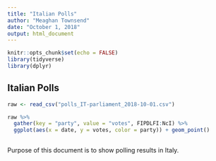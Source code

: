 ```yaml
---
title: "Italian Polls"
author: "Meaghan Townsend"
date: "October 1, 2018"
output: html_document
---
```


```r
knitr::opts_chunk$set(echo = FALSE)
library(tidyverse)
library(dplyr)
```

## Italian Polls

```r
raw <- read_csv("polls_IT-parliament_2018-10-01.csv")

raw %>%
  gather(key = "party", value = "votes", FIPDLFI:NcI) %>%
  ggplot(aes(x = date, y = votes, color = party)) + geom_point()
    
```

Purpose of this document is to show polling results in Italy.